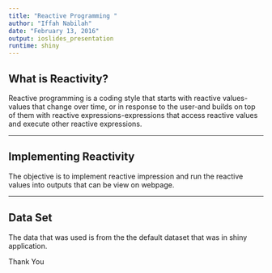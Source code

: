 ```yaml
---
title: "Reactive Programming "
author: "Iffah Nabilah"
date: "February 13, 2016"
output: ioslides_presentation
runtime: shiny
---
```


## What is Reactivity?
Reactive programming is a coding style that starts with reactive values-values that change over time, or in response to the user-and builds on top of them with reactive expressions-expressions that access reactive values and execute other reactive expressions.

--- 

## Implementing Reactivity
The objective is to implement reactive impression and run the reactive values into outputs that can be view on webpage.

---

## Data Set 
The data that was used is from the the default dataset that was in shiny application.

Thank You

